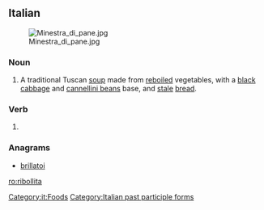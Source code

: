 ==Italian==
{{wikipedia|lang=it}}
[[Image:Minestra_di_pane.jpg|thumb|right]]

===Noun===
{{it-noun|f}}

# A traditional Tuscan [[soup]] made from [[reboiled]] vegetables, with a [[black]] [[cabbage]] and [[cannellini bean]]s base, and [[stale]] [[bread]].

===Verb===
{{head|it|verb form}}

# {{feminine of|ribollito|lang=it}}

===Anagrams===
* [[brillatoi#Italian|brillatoi]]

[[Category:it:Foods]]
[[Category:Italian past participle forms]]

[[ro:ribollita]]